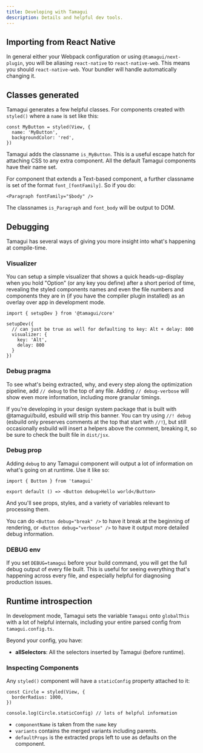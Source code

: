 ```yaml
---
title: Developing with Tamagui
description: Details and helpful dev tools.
---
```


## Importing from React Native

In general either your Webpack configuration or using `@tamagui/next-plugin`,
you will be aliasing `react-native` to `react-native-web`. This means you should
`react-native-web`. Your bundler will handle automatically changing it.

## Classes generated

Tamagui generates a few helpful classes. For components created with `styled()`
where a `name` is set like this:

```tsx
const MyButton = styled(View, {
  name: 'MyButton',
  backgroundColor: 'red',
})
```

Tamagui adds the classname `is_MyButton`. This is a useful escape hatch for
attaching CSS to any extra component. All the default Tamagui components have
their name set.

For component that extends a Text-based component, a further classname is set of
the format `font_[fontFamily]`. So if you do:

```tsx
<Paragraph fontFamily="$body" />
```

The classnames `is_Paragraph` and `font_body` will be output to DOM.

## Debugging

Tamagui has several ways of giving you more insight into what's happening at
compile-time.

### Visualizer

You can setup a simple visualizer that shows a quick heads-up-display when you
hold "Option" (or any key you define) after a short period of time, revealing
the styled components names and even the file numbers and components they are in
(if you have the compiler plugin installed) as an overlay over app in
development mode.

```tsx
import { setupDev } from '@tamagui/core'

setupDev({
  // can just be true as well for defaulting to key: Alt + delay: 800
  visualizer: {
    key: 'Alt',
    delay: 800
  }
})
```

### Debug pragma

To see what's being extracted, why, and every step along the optimization
pipeline, add `// debug` to the top of any file. Adding `// debug-verbose` will
show even more information, including more granular timings.

If you're developing in your design system package that is built with
@tamagui/build, esbuild will strip this banner. You can try using `//! debug`
(esbuild only preserves comments at the top that start with `//!`), but still
occasionally esbuild will insert a helpers above the comment, breaking it, so be
sure to check the built file in `dist/jsx`.

### Debug prop

Adding `debug` to any Tamagui component will output a lot of information on
what's going on at runtime. Use it like so:

```tsx
import { Button } from 'tamagui'

export default () => <Button debug>Hello world</Button>
```

And you'll see props, styles, and a variety of variables relevant to processing
them.

You can do `<Button debug="break" />` to have it break at the beginning of
rendering, or `<Button debug="verbose" />` to have it output more detailed debug
information.

### DEBUG env

If you set `DEBUG=tamagui` before your build command, you will get the full
debug output of every file built. This is useful for seeing everything that's
happening across every file, and especially helpful for diagnosing production
issues.

## Runtime introspection

In development mode, Tamagui sets the variable `Tamagui` onto `globalThis` with
a lot of helpful internals, including your entire parsed config from
`tamagui.config.ts`.

Beyond your config, you have:

- **allSelectors**: All the selectors inserted by Tamagui (before runtime).

### Inspecting Components

Any `styled()` component will have a `staticConfig` property attached to it:

```tsx
const Circle = styled(View, {
  borderRadius: 1000,
})

console.log(Circle.staticConfig) // lots of helpful information
```

- `componentName` is taken from the `name` key
- `variants` contains the merged variants including parents.
- `defaultProps` is the extracted props left to use as defaults on the
  component.
